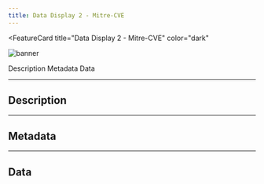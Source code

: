 ```yaml
---
title: Data Display 2 - Mitre-CVE
---
```



<FeatureCard
  title="Data Display 2 - Mitre-CVE"
  color="dark"
  >

![banner](images/cve.png)

</FeatureCard>

<AnchorLinks>
  <AnchorLink>Description</AnchorLink>
  <AnchorLink>Metadata</AnchorLink>
  <AnchorLink>Data</AnchorLink>

</AnchorLinks>

***

## Description


***

## Metadata


***

## Data
